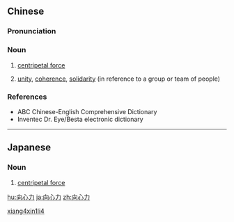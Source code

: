 ==Chinese==
{{zh-forms}}

===Pronunciation===
{{zh-pron
|m=xiàngxīnlì
|mn=hiàng-sim-le̍k
|cat=n
}}

===Noun===
{{zh-noun}}

# {{qualifier|physics}} [[centripetal force]]
# [[unity]], [[coherence]], [[solidarity]] (in reference to a group or team of people)

===References===
* ABC Chinese-English Comprehensive Dictionary
* Inventec Dr. Eye/Besta electronic dictionary

[[Category:zh:Physics|xiang4xin1li4]]

----

==Japanese==
{{ja-kanjitab|こう|しん|りょく|yomi=on}}

===Noun===
{{ja-noun|こうしんりょく}}

# [[centripetal force]]

[[hu:向心力]]
[[ja:向心力]]
[[zh:向心力]]